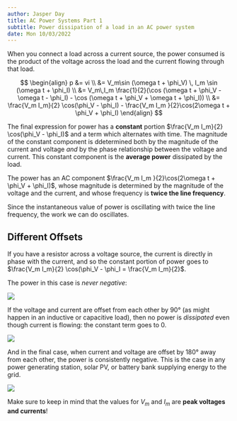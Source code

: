 ```yaml
---
author: Jasper Day
title: AC Power Systems Part 1
subtitle: Power dissipation of a load in an AC power system
date: Mon 10/03/2022 
---
```


When you connect a load across a current source, the power consumed is the product of the voltage across the load and the current flowing through that load.

$$
\begin{align}
p &= vi \\
&= V_m\sin (\omega t + \phi_V) \, I_m \sin (\omega t + \phi_I) \\
&= V_m\,I_m \frac{1}{2}(\cos (\omega t + \phi_V - \omega t - \phi_I) - \cos (\omega t + \phi_V + \omega t + \phi_I)) \\
&= \frac{V_m I_m}{2} \cos(\phi_V - \phi_I) - \frac{V_m I_m }{2}\cos(2\omega t + \phi_V + \phi_I)
\end{align}
$$

The final expression for power has a **constant** portion $\frac{V_m I_m}{2} \cos(\phi_V - \phi_I)$ and a term which alternates with time. The magnitude of the constant component is ddetermined both by the magnitude of the current and voltage *and* by the phase relationship between the voltage and current. This constant component is the **average power** dissipated by the load.

The power has an AC component $\frac{V_m I_m }{2}\cos(2\omega t + \phi_V + \phi_I)$, whose magnitude is determined by the magnitude of the voltage and the current, and whose frequency is **twice the line frequency**.

Since the instantaneous value of power is oscillating with twice the line frequency, the work we can do oscillates.

## Different Offsets

If you have a resistor across a voltage source, the current is directly in phase with the current, and so the constant portion of power goes to $\frac{V_m I_m}{2} \cos(\phi_V - \phi_I = \frac{V_m I_m}{2}$. 

The power in this case is *never negative*:

![](Images/4_Power_Across_Resistor.png)

If the voltage and current are offset from each other by 90° (as might happen in an inductive or capacitive load), then no power is *dissipated* even though current is flowing: the constant term goes to 0.

![](Images/4_90_deg_offset.png)

And in the final case, when current and voltage are offset by 180° away from each other, the power is consistently negative. This is the case in any power generating station, solar PV, or battery bank supplying energy to the grid.

![](Images/4_180_Deg_Offset.png)

:::{.callout-note}
Make sure to keep in mind that the values for $V_m$ and $I_m$ are **peak voltages and currents**!
:::